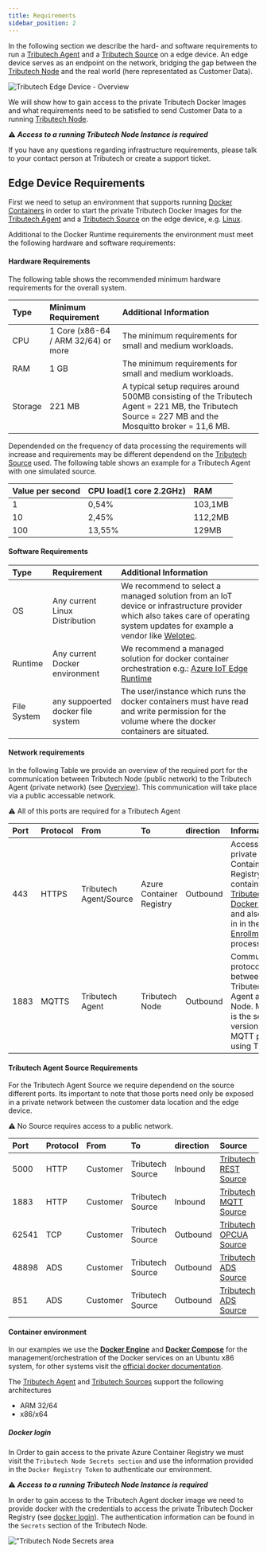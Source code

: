 ```yaml
---
title: Requirements
sidebar_position: 2
---
```



In the following section we describe the hard- and software requirements to run a [Tributech Agent](overview.md) and a [Tributech Source](source_integration.md) on a edge device. An edge device serves as an endpoint on the network, bridging the gap between the [Tributech Node](../tributech_node/overview.md) and the real world (here representated as Customer Data).

![Tributech Edge Device - Overview](./img/EdgeDeviceOverview.png)


We will show how to gain access to the private Tributech Docker Images and what requirements need to be satisfied to
send Customer Data to a running [Tributech Node](../tributech_node/overview.md).

:warning: ***Access to a running Tributech Node Instance is required***

 If you have any questions regarding infrastructure requirements, please talk to your contact person at Tributech or create a support ticket.

## Edge Device Requirements

First we need to setup an environment that supports running [Docker Containers](https://www.docker.com/resources/what-container/)
in order to start the private Tributech Docker Images for the [Tributech Agent](overview.md) and a [Tributech Source](source_integration.md) on the edge device, e.g. [Linux](https://docs.docker.com/desktop/install/linux-install/).

Additional to the Docker Runtime requirements the environment must meet the following hardware and software requirements:

#### Hardware Requirements
The following table shows the recommended minimum hardware requirements for the overall system.

| Type | Minimum Requirement              | Additional Information |
| :--- | :------------------------------- | :--------------------- |
| CPU  | 1 Core (x86-64 / ARM 32/64) or more | The minimum requirements for small and medium workloads.  |
| RAM  | 1 GB                             | The minimum requirements for small and medium workloads. |
| Storage | 221 MB | A typical setup requires around 500MB consisting of the Tributech Agent = 221 MB, the Tributech Source = 227 MB and the Mosquitto broker = 11,6 MB. |

Dependended on the frequency of data processing the requirements will increase and requirements may be different dependend on the [Tributech Source](source_integration.md) used. The following table shows an example for a Tributech Agent with one simulated source.

|Value per second|CPU load(1 core 2.2GHz)|RAM|
| :------------- | :-------------------- |:- |
| 1              | 0,54%                 | 103,1MB|
| 10             | 2,45%                 | 112,2MB|
| 100            | 13,55%                | 129MB|

#### Software Requirements

| Type    | Requirement  | Additional Information |
| :------ | :----------- | :--------------------- |
| OS | Any current Linux Distribution | We recommend to select a managed solution from an IoT device or infrastructure provider which also takes care of operating system updates for example a vendor like [Welotec](https://www.welotec.com/). |
| Runtime | Any current Docker environment | We recommend a managed solution for docker container orchestration e.g.: [Azure IoT Edge Runtime](https://azure.microsoft.com/de-de/products/iot-edge) |
| File System | any suppoerted docker file system  | The user/instance which runs the docker containers must have read and write permission for the volume where the docker containers are situated.  |

#### Network requirements
In the following Table we provide an overview of the required port for the communication between
Tributech Node (public network) to the Tributech Agent (private network) (see [Overview](../introduction.md)).
This communication will take place via a public accessable network.

:warning: All of this ports are required for a Tributech Agent

|Port|Protocol|From|To|direction|Information|
| :------ | :----------- | :----------- |  :----------- |:----------- | :--------------------- |
|443|HTTPS|Tributech Agent/Source| Azure Container Registry | Outbound | Access to the private Azure Container Registry containing [Tributech Docker Images](#docker-login) and also used in in the [Agent Enrollment](./setup#authentication-certificates-enrollment)) process.|
|1883|MQTTS|Tributech Agent|Tributech Node|Outbound|Communication protocol used between Tributech Agent and Node. MQTTS is the secure version of the MQTT protocol using TLS.|

#### Tributech Agent Source Requirements
For the Tributech Agent Source we require dependend on the source different ports. Its important to note
that those ports need only be exposed in a private network between the customer data location and the edge device.


:warning: No Source requires access to a public network.


|Port|Protocol|From|To|direction|Source|
| :------ | :----------- | :----------- |  :----------- |:----------- | :--------------------- |
|5000|HTTP|Customer|Tributech Source|Inbound|[Tributech REST Source](./sources/rest_source.mdx)|
|1883|HTTP|Customer|Tributech Source|Inbound|[Tributech MQTT Source](./sources/mqtt_source.mdx)|
|62541|TCP|Customer|Tributech Source|Outbound|[Tributech OPCUA Source](./sources/opcua_source.mdx)|
|48898|ADS|Customer|Tributech Source|Outbound|[Tributech ADS Source](./sources/ads_source.mdx)|
|851|ADS|Customer|Tributech Source|Outbound|[Tributech ADS Source](./sources/ads_source.mdx)|

#### Container environment
In our examples we use the [**Docker Engine**](https://docs.docker.com/engine/) and [**Docker Compose**](https://docs.docker.com/compose/) for the management/orchestration of the Docker services on an Ubuntu x86 system, for other systems visit the [official docker documentation](https://docs.docker.com/engine/install).

The [Tributech Agent](overview.md) and [Tributech Sources](source_integration.md) support the following architectures
- ARM 32/64
- x86/x64

##### Docker login

In Order to gain access to the private Azure Container Registry we must visit the `Tributech Node Secrets section`
and use the information provided in the `Docker Registry Token` to authenticate our environment.


:warning: ***Access to a running Tributech Node Instance is required***


In order to gain access to the Tributech Agent docker image we need to provide docker with the credentials to access the private Tributech Docker Registry (see [docker login](https://docs.docker.com/engine/reference/commandline/login/)). The authentication information can be found in the `Secrets` section of the Tributech Node.

![**"Tributech Node Secrets area**](./img/secrets-docker-registry.png)
